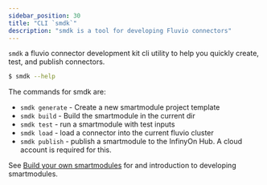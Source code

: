 ```yaml
---
sidebar_position: 30
title: "CLI `smdk`"
description: "smdk is a tool for developing Fluvio connectors"
---
```


`smdk` a fluvio connector development kit cli utility to help you quickly create, test, and publish connectors.

```bash copy="fl"
$ smdk --help
```

The commands for smdk are:

- `smdk generate` - Create a new smartmodule project template
- `smdk build` - Build the smartmodule in the current dir
- `smdk test` - run a smartmodule with test inputs
- `smdk load` - load a connector into the current fluvio cluster
- `smdk publish` - publish a smartmodule to the InfinyOn Hub. A cloud account is required for this.

See [Build your own smartmodules] for and introduction to developing smartmodules.


[Build your own smartmodules]: ./develop/introduction.mdx
